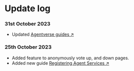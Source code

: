 # Update log

### 31st October 2023

 - Updated [Agentverse guides ↗️](/guides#agentverse)

### 25th October 2023

 - Added feature to anonymously vote up, and down pages.
 - Added new guide [Registering Agent Services ↗️](/guides/agentverse/registering-agent-services)
